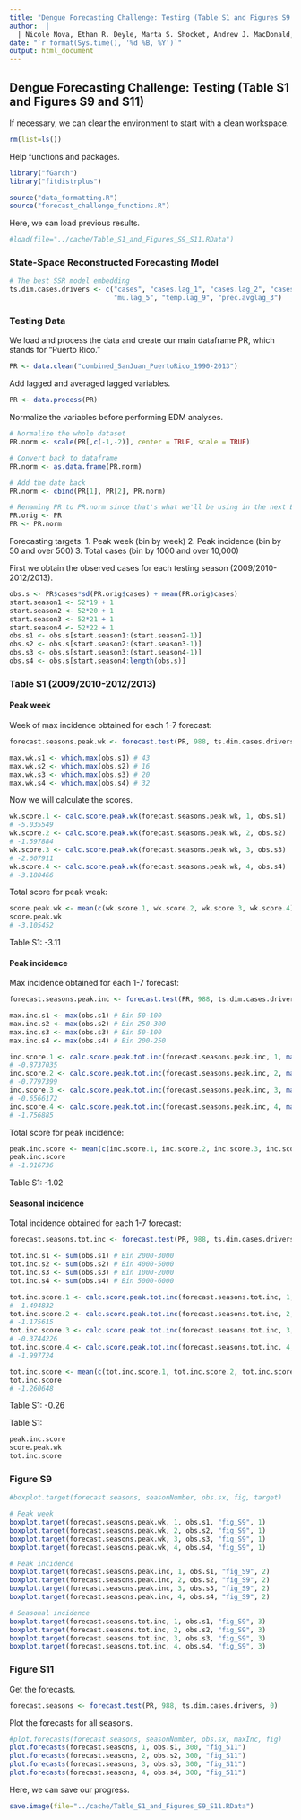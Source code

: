 ```yaml
---
title: "Dengue Forecasting Challenge: Testing (Table S1 and Figures S9 and S11)"   
author:  | 
  | Nicole Nova, Ethan R. Deyle, Marta S. Shocket, Andrew J. MacDonald, Marissa L. Childs, Martin Rypdal, George Sugihara, and Erin A. Mordecai
date: "`r format(Sys.time(), '%d %B, %Y')`"
output: html_document
---
```


## Dengue Forecasting Challenge: Testing (Table S1 and Figures S9 and S11)

If necessary, we can clear the environment to start with a clean workspace.
```r
rm(list=ls())
```

Help functions and packages.
```r
library("fGarch")
library("fitdistrplus")

source("data_formatting.R")
source("forecast_challenge_functions.R")
```

Here, we can load previous results.
```r
#load(file="../cache/Table_S1_and_Figures_S9_S11.RData") 
```


### State-Space Reconstructed Forecasting Model

```r
# The best SSR model embedding
ts.dim.cases.drivers <- c("cases", "cases.lag_1", "cases.lag_2", "cases.lag_3", "cases.lag_4",
                          "mu.lag_5", "temp.lag_9", "prec.avglag_3")
```


### Testing Data

We load and process the data and create our main dataframe PR, which stands for "Puerto Rico."
```r
PR <- data.clean("combined_SanJuan_PuertoRico_1990-2013")
```

Add lagged and averaged lagged variables.
```r
PR <- data.process(PR)
```

Normalize the variables before performing EDM analyses.
```r
# Normalize the whole dataset
PR.norm <- scale(PR[,c(-1,-2)], center = TRUE, scale = TRUE)

# Convert back to dataframe
PR.norm <- as.data.frame(PR.norm)

# Add the date back
PR.norm <- cbind(PR[1], PR[2], PR.norm)

# Renaming PR to PR.norm since that's what we'll be using in the next EDM analyses
PR.orig <- PR
PR <- PR.norm
```

Forecasting targets:
1. Peak week (bin by week)
2. Peak incidence (bin by 50 and over 500)
3. Total cases (bin by 1000 and over 10,000)

First we obtain the observed cases for each testing season (2009/2010-2012/2013).
```r
obs.s <- PR$cases*sd(PR.orig$cases) + mean(PR.orig$cases)
start.season1 <- 52*19 + 1
start.season2 <- 52*20 + 1
start.season3 <- 52*21 + 1
start.season4 <- 52*22 + 1
obs.s1 <- obs.s[start.season1:(start.season2-1)]
obs.s2 <- obs.s[start.season2:(start.season3-1)]
obs.s3 <- obs.s[start.season3:(start.season4-1)]
obs.s4 <- obs.s[start.season4:length(obs.s)]
```


### Table S1 (2009/2010-2012/2013)


#### Peak week

Week of max incidence obtained for each 1-7 forecast:
```r
forecast.seasons.peak.wk <- forecast.test(PR, 988, ts.dim.cases.drivers, 1)
```

```r
max.wk.s1 <- which.max(obs.s1) # 43
max.wk.s2 <- which.max(obs.s2) # 16
max.wk.s3 <- which.max(obs.s3) # 20
max.wk.s4 <- which.max(obs.s4) # 32
```

Now we will calculate the scores.
```r
wk.score.1 <- calc.score.peak.wk(forecast.seasons.peak.wk, 1, obs.s1)
# -5.035549 
wk.score.2 <- calc.score.peak.wk(forecast.seasons.peak.wk, 2, obs.s2)
# -1.597884
wk.score.3 <- calc.score.peak.wk(forecast.seasons.peak.wk, 3, obs.s3)
# -2.607911
wk.score.4 <- calc.score.peak.wk(forecast.seasons.peak.wk, 4, obs.s4) 
# -3.180466
```

Total score for peak weak:
```r
score.peak.wk <- mean(c(wk.score.1, wk.score.2, wk.score.3, wk.score.4))
score.peak.wk
# -3.105452
``` 
Table S1: -3.11


#### Peak incidence

Max incidence obtained for each 1-7 forecast:
```r
forecast.seasons.peak.inc <- forecast.test(PR, 988, ts.dim.cases.drivers, 2)
```

```r
max.inc.s1 <- max(obs.s1) # Bin 50-100
max.inc.s2 <- max(obs.s2) # Bin 250-300
max.inc.s3 <- max(obs.s3) # Bin 50-100
max.inc.s4 <- max(obs.s4) # Bin 200-250
```

```r
inc.score.1 <- calc.score.peak.tot.inc(forecast.seasons.peak.inc, 1, max(obs.s1), 50, 100, 500)
# -0.8737035
inc.score.2 <- calc.score.peak.tot.inc(forecast.seasons.peak.inc, 2, max(obs.s2), 250, 300, 500)
# -0.7797399
inc.score.3 <- calc.score.peak.tot.inc(forecast.seasons.peak.inc, 3, max(obs.s3), 50, 100, 500)
# -0.6566172
inc.score.4 <- calc.score.peak.tot.inc(forecast.seasons.peak.inc, 4, max(obs.s4), 200, 250, 500)
# -1.756885
```

Total score for peak incidence:
```r
peak.inc.score <- mean(c(inc.score.1, inc.score.2, inc.score.3, inc.score.4)) 
peak.inc.score
# -1.016736
``` 
Table S1: -1.02


#### Seasonal incidence

Total incidence obtained for each 1-7 forecast:
```r
forecast.seasons.tot.inc <- forecast.test(PR, 988, ts.dim.cases.drivers, 3)
```

```r
tot.inc.s1 <- sum(obs.s1) # Bin 2000-3000
tot.inc.s2 <- sum(obs.s2) # Bin 4000-5000
tot.inc.s3 <- sum(obs.s3) # Bin 1000-2000
tot.inc.s4 <- sum(obs.s4) # Bin 5000-6000
```

```r
tot.inc.score.1 <- calc.score.peak.tot.inc(forecast.seasons.tot.inc, 1, sum(obs.s1), 2000, 3000, 10000) 
# -1.494832
tot.inc.score.2 <- calc.score.peak.tot.inc(forecast.seasons.tot.inc, 2, sum(obs.s2), 4000, 5000, 10000) 
# -1.175615
tot.inc.score.3 <- calc.score.peak.tot.inc(forecast.seasons.tot.inc, 3, sum(obs.s3), 1000, 2000, 10000) 
# -0.3744226
tot.inc.score.4 <- calc.score.peak.tot.inc(forecast.seasons.tot.inc, 4, sum(obs.s4), 5000, 6000, 10000) 
# -1.997724
```

```r
tot.inc.score <- mean(c(tot.inc.score.1, tot.inc.score.2, tot.inc.score.3, tot.inc.score.4))
tot.inc.score
# -1.260648
```
Table S1: -0.26


Table S1:
```r
peak.inc.score
score.peak.wk
tot.inc.score
```


### Figure S9
 
```r
#boxplot.target(forecast.seasons, seasonNumber, obs.sx, fig, target)

# Peak week
boxplot.target(forecast.seasons.peak.wk, 1, obs.s1, "fig_S9", 1)
boxplot.target(forecast.seasons.peak.wk, 2, obs.s2, "fig_S9", 1)
boxplot.target(forecast.seasons.peak.wk, 3, obs.s3, "fig_S9", 1)
boxplot.target(forecast.seasons.peak.wk, 4, obs.s4, "fig_S9", 1)

# Peak incidence
boxplot.target(forecast.seasons.peak.inc, 1, obs.s1, "fig_S9", 2)
boxplot.target(forecast.seasons.peak.inc, 2, obs.s2, "fig_S9", 2)
boxplot.target(forecast.seasons.peak.inc, 3, obs.s3, "fig_S9", 2)
boxplot.target(forecast.seasons.peak.inc, 4, obs.s4, "fig_S9", 2)

# Seasonal incidence
boxplot.target(forecast.seasons.tot.inc, 1, obs.s1, "fig_S9", 3)
boxplot.target(forecast.seasons.tot.inc, 2, obs.s2, "fig_S9", 3)
boxplot.target(forecast.seasons.tot.inc, 3, obs.s3, "fig_S9", 3)
boxplot.target(forecast.seasons.tot.inc, 4, obs.s4, "fig_S9", 3)
```


### Figure S11

Get the forecasts.
```r
forecast.seasons <- forecast.test(PR, 988, ts.dim.cases.drivers, 0)
```

Plot the forecasts for all seasons.
```r
#plot.forecasts(forecast.seasons, seasonNumber, obs.sx, maxInc, fig)
plot.forecasts(forecast.seasons, 1, obs.s1, 300, "fig_S11")
plot.forecasts(forecast.seasons, 2, obs.s2, 300, "fig_S11")
plot.forecasts(forecast.seasons, 3, obs.s3, 300, "fig_S11")
plot.forecasts(forecast.seasons, 4, obs.s4, 300, "fig_S11")
```


Here, we can save our progress.
```r
save.image(file="../cache/Table_S1_and_Figures_S9_S11.RData") 
```